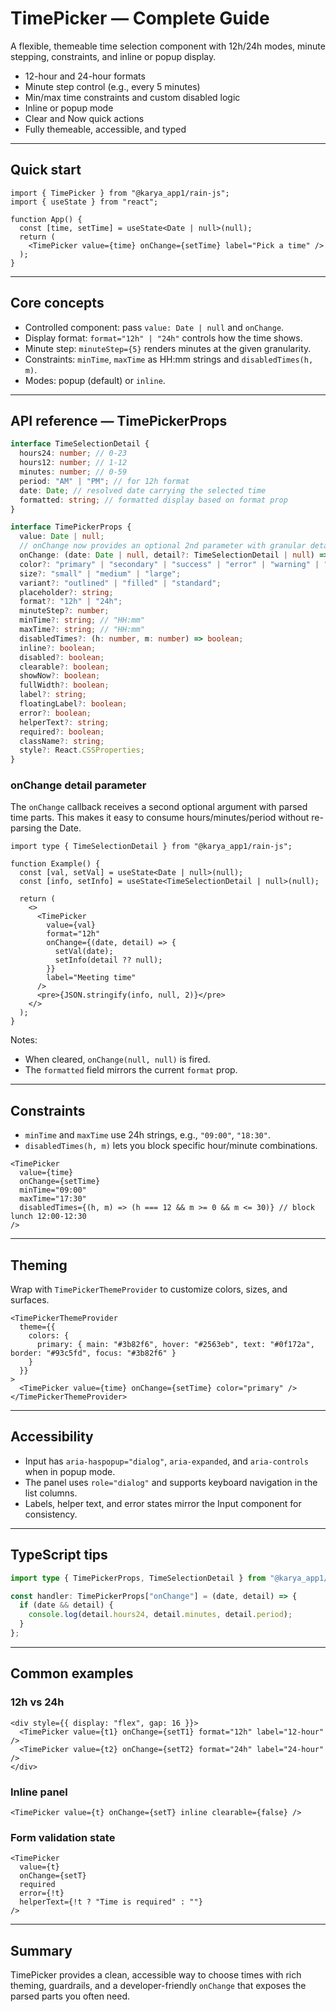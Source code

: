 
<Meta title="Docs/TimePicker" />

# TimePicker — Complete Guide

A flexible, themeable time selection component with 12h/24h modes, minute stepping, constraints, and inline or popup display.

- 12-hour and 24-hour formats
- Minute step control (e.g., every 5 minutes)
- Min/max time constraints and custom disabled logic
- Inline or popup mode
- Clear and Now quick actions
- Fully themeable, accessible, and typed

---

## Quick start

```tsx
import { TimePicker } from "@karya_app1/rain-js";
import { useState } from "react";

function App() {
  const [time, setTime] = useState<Date | null>(null);
  return (
    <TimePicker value={time} onChange={setTime} label="Pick a time" />
  );
}
```

---

## Core concepts

- Controlled component: pass `value: Date | null` and `onChange`.
- Display format: `format="12h" | "24h"` controls how the time shows.
- Minute step: `minuteStep={5}` renders minutes at the given granularity.
- Constraints: `minTime`, `maxTime` as HH:mm strings and `disabledTimes(h, m)`.
- Modes: popup (default) or `inline`.

---

## API reference — TimePickerProps

```ts
interface TimeSelectionDetail {
  hours24: number; // 0-23
  hours12: number; // 1-12
  minutes: number; // 0-59
  period: "AM" | "PM"; // for 12h format
  date: Date; // resolved date carrying the selected time
  formatted: string; // formatted display based on format prop
}

interface TimePickerProps {
  value: Date | null;
  // onChange now provides an optional 2nd parameter with granular details
  onChange: (date: Date | null, detail?: TimeSelectionDetail | null) => void;
  color?: "primary" | "secondary" | "success" | "error" | "warning" | "info";
  size?: "small" | "medium" | "large";
  variant?: "outlined" | "filled" | "standard";
  placeholder?: string;
  format?: "12h" | "24h";
  minuteStep?: number;
  minTime?: string; // "HH:mm"
  maxTime?: string; // "HH:mm"
  disabledTimes?: (h: number, m: number) => boolean;
  inline?: boolean;
  disabled?: boolean;
  clearable?: boolean;
  showNow?: boolean;
  fullWidth?: boolean;
  label?: string;
  floatingLabel?: boolean;
  error?: boolean;
  helperText?: string;
  required?: boolean;
  className?: string;
  style?: React.CSSProperties;
}
```

### onChange detail parameter

The `onChange` callback receives a second optional argument with parsed time parts. This makes it easy to consume hours/minutes/period without re-parsing the Date.

```tsx
import type { TimeSelectionDetail } from "@karya_app1/rain-js";

function Example() {
  const [val, setVal] = useState<Date | null>(null);
  const [info, setInfo] = useState<TimeSelectionDetail | null>(null);

  return (
    <>
      <TimePicker
        value={val}
        format="12h"
        onChange={(date, detail) => {
          setVal(date);
          setInfo(detail ?? null);
        }}
        label="Meeting time"
      />
      <pre>{JSON.stringify(info, null, 2)}</pre>
    </>
  );
}
```

Notes:
- When cleared, `onChange(null, null)` is fired.
- The `formatted` field mirrors the current `format` prop.

---

## Constraints

- `minTime` and `maxTime` use 24h strings, e.g., `"09:00"`, `"18:30"`.
- `disabledTimes(h, m)` lets you block specific hour/minute combinations.

```tsx
<TimePicker
  value={time}
  onChange={setTime}
  minTime="09:00"
  maxTime="17:30"
  disabledTimes={(h, m) => (h === 12 && m >= 0 && m <= 30)} // block lunch 12:00-12:30
/>
```

---

## Theming

Wrap with `TimePickerThemeProvider` to customize colors, sizes, and surfaces.

```tsx
<TimePickerThemeProvider
  theme={{
    colors: {
      primary: { main: "#3b82f6", hover: "#2563eb", text: "#0f172a", border: "#93c5fd", focus: "#3b82f6" }
    }
  }}
>
  <TimePicker value={time} onChange={setTime} color="primary" />
</TimePickerThemeProvider>
```

---

## Accessibility

- Input has `aria-haspopup="dialog"`, `aria-expanded`, and `aria-controls` when in popup mode.
- The panel uses `role="dialog"` and supports keyboard navigation in the list columns.
- Labels, helper text, and error states mirror the Input component for consistency.

---

## TypeScript tips

```ts
import type { TimePickerProps, TimeSelectionDetail } from "@karya_app1/rain-js";

const handler: TimePickerProps["onChange"] = (date, detail) => {
  if (date && detail) {
    console.log(detail.hours24, detail.minutes, detail.period);
  }
};
```

---

## Common examples

### 12h vs 24h

```tsx
<div style={{ display: "flex", gap: 16 }}>
  <TimePicker value={t1} onChange={setT1} format="12h" label="12-hour" />
  <TimePicker value={t2} onChange={setT2} format="24h" label="24-hour" />
</div>
```

### Inline panel

```tsx
<TimePicker value={t} onChange={setT} inline clearable={false} />
```

### Form validation state

```tsx
<TimePicker
  value={t}
  onChange={setT}
  required
  error={!t}
  helperText={!t ? "Time is required" : ""}
/>
```

---

## Summary

TimePicker provides a clean, accessible way to choose times with rich theming, guardrails, and a developer-friendly `onChange` that exposes the parsed parts you often need.
